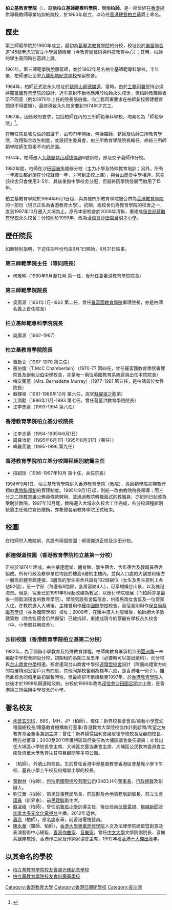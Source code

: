 {{Infobox_School 
|name           = 柏立基教育學院<br/>{{lang|en|The Sir Robert Black College of Education}}
|other_name     = 第三師範學院、柏立基師範專科學校
|image          = [[File:Logo_of_Sir_Robert_Black_College_of_Education.svg|150px]]
|motto          = 
|established    = 1960年
|president      = 
|principal      = 
|staff          = 
|students       = 
|colors         = 
|closed         = 1994年9月1日（教院於1997年10月起遷出）
|type           = 師範學院
|address       = {{BHKG}}[[九龍|九龍]][[郝德傑道|郝德傑道]]6號
|district       = [[深水埗區|深水埗區]]
|founder        = 香港政府[[教育司署|教育司署]]（延續教育部助理署長統管）
|information    = 
|website        = 
}}
'''柏立基教育學院'''（{{lang-en|The Sir Robert Black College of Education}}），原稱'''柏立基師範專科學院'''，簡稱'''柏師'''，是一所曾經在[[香港|香港]]提供專職教師專業培訓的院校，於1960年創立，以時任[[香港總督|香港總督]][[柏立基|柏立基]]爵士命名。

==歷史==
第三師範學院於1960年成立，最初為[[葛量洪教育學院|葛量洪教育學院]]的分校，校址設於[[樂富|樂富]][[聯合道|聯合道]]145號老虎岩官立小學最頂兩層（今教育局藝術與科技教育中心）；其時，柏師的學生需同時在葛師上課。

1961年，第三師範學院脫離葛師，並於1962年易名柏立基師範專科學校。半年後，柏師遷址至原[[九龍船塢紀念學校|九龍船塢紀念學校]]預留校舍。

1964年，柏師正式定永久校址於[[琵琶山_(香港)|琵琶山]][[郝德傑道|郝德傑道]]。當時，由於[[工務司署|工務司署]]堅持必須將[[羅富國教育學院|羅富國教育學院]]的設計，近乎原封不動地應用於柏師永久校舍，但柏師教職員表示不同意（例如1970年上任的院長張伯倫，向工務司署要求在柏師新校興建體育館但不得要領），最終導致永久校舍要到1974年才完工。

1967年，因應政府要求，包括柏師在內的三所師範專科學校，均易名為「師範學院」<ref>{{cite news |title=三間師範學校 改稱師範學院 |url=https://mmis.hkpl.gov.hk/coverpage/-/coverpage/view?p_r_p_-1078056564_c=QF757YsWv5%2BA8G6d9hAzhbDM%2FqsXFo7b&_coverpage_WAR_mmisportalportlet_o=464&_coverpage_WAR_mmisportalportlet_actual_q=%28%20verbatim_dc.collection%3A%28%22Old%5C%20HK%5C%20Newspapers%22%29%20%29%20AND+%28%20%28%20allTermsMandatory%3A%28true%29%20OR+all_dc.title%3A%28%E7%95%A2%E6%A5%AD%E7%A6%AE%29%20OR+all_dc.creator%3A%28%E7%95%A2%E6%A5%AD%E7%A6%AE%29%20OR+all_dc.contributor%3A%28%E7%95%A2%E6%A5%AD%E7%A6%AE%29%20OR+all_dc.subject%3A%28%E7%95%A2%E6%A5%AD%E7%A6%AE%29%20OR+fulltext%3A%28%E7%95%A2%E6%A5%AD%E7%A6%AE%29%20OR+all_dc.description%3A%28%E7%95%A2%E6%A5%AD%E7%A6%AE%29%20%29%20%29&_coverpage_WAR_mmisportalportlet_sort_order=desc&_coverpage_WAR_mmisportalportlet_sort_field=dc.publicationdate_bsort&_coverpage_WAR_mmisportalportlet_log=Y&_coverpage_WAR_mmisportalportlet_filter=dc.publicationdate_dt%3A%5B1960-01-01T00%3A00%3A00Z+TO+1969-12-31T15%3A59%3A59Z%5D |page=7 |language= |publisher=香港工商日報 | date=1967-10-18 |accessdate=2022-03-16 |quote= }}</ref>。

在時任院長張伯倫的倡議下，由1971年開始，包括羅師、葛師及柏師三所教育學院，改用聯合收生制度，並設招生委員會，由三所教育學院院長輪任，終結三所師範學院師生質素不均的局面。

1974年，柏師遷入[[九龍|九龍]][[琵琶山_(香港)|琵琶山]][[郝德傑道|郝德傑道]]6號新校，原址交予葛師作分校。

1982年間，柏師在沙田[[圓洲角|圓洲角]]開辦分校（主力小學及特殊教育培訓；另外，所有一年級生都必須在分校就讀一年，才可到正校上課），與[[台山商會中學|台山商會中學]]相連。原先該校舍只會使用3-5年，其後重撥中學校舍分配，但最終因學院發展而徵用了15年。

柏立基教育學院於1994年9月1日起，與其他四所教育學院被合併為[[香港教育學院|香港教育學院]]的一部份（現已正名為香港教育大學）。初期，兩校舍仍為教育學院的校舍之一，直到1997年10月遷入大埔為止。原有本部校舍於2008年清拆，重建成[[保良局蔡繼有學校|保良局蔡繼有學校]]永久校舍；分校則於1999年，改為[[浸信會沙田圍呂明才小學|浸信會沙田圍呂明才小學]]。

==歷任院長==
如無特別指明，下述任期年份均由9月1日開始，8月31日結束。
===第三師範學院主任（等同院長）===
*何雅明（1960年9月至12月 第一任，後升任[[葛量洪教育學院|葛量洪教育學院]]院長）
===第三師範學院院長===
*吳廣源（1961年1月-1962 第二任，曾任[[羅富國教育學院|羅富國教育學院]]署理院長，亦是柏師名義上首任院長）

===柏立基師範專科學院院長===
*吳廣源（1962-1967）
===柏立基教育學院院長===
*黃勵文（1967-1970 第三任）
*張伯倫（T.McC Chamberlain）（1970-77 第四任，曾任羅富國教育學院署理院長及[[伊利沙伯中學|伊利沙伯中學]]校長，亦是唯一兩位英國教育系統官員出任本院院長）
*梅安蘭蕙（Mrs. Bernadette Murray）（1977-1981 第五任，是柏師首位女性院長）
*蘇輝祖（1981-1986年10月 第六任，高官[[蘇燿祖|蘇燿祖]]之胞弟）
*江潤勳（1986年11月-1993 第七任，曾任葛量洪教育學院院長）
*江李志豪（1993-1994 第八任）

===香港教育學院柏立基分校院長===
*江李志豪（1994-1995年6月1日）
*周羅汝珩（1995年6月1日-1995年8月31日（署任））
*韓羅羨儀（1995-1996 第九任）

===香港教育學院柏立基分校課程組別統籌主任===
*招紹琰（1996-1997年10月 第十任，末任院長）
1994年9月1日，柏立基教育學院併入香港教育學院（教院），各師範學院初期暫行類似[[書院聯邦制|書院聯邦制]]的管理制度。1995年9月1日起，則統一改由教院院長領導；而三分之二按[[教育署|教育署]]公務員條款聘用、並通過教院轉職面試的教職員，亦於同日起改為受聘於教院。1997年10月尾，教院遷入大埔永久校舍工作完成，各分校課程組別統籌主任職位宣告撤銷，亦象徵各前教育學院正式結束。

==校園==
在柏師併入教院前，共設有兩個校園：郝德傑道正校及沙田分校。
===郝德傑道校園（香港教育學院柏立基第一分校）===
正校於1974年建成，由主樓連禮堂、體育館、學生宿舍、舍監宿舍及教職員宿舍組成。所有行政及教學單位均設於樓高6層的主樓內，並與入口處的大講堂和後方一層高的體育館連接。3層高的學生宿舍共設有192個宿位（女生及男生原則上各佔92個），呈一字形（每邊有8間房，各房容納4人），可享蝴蝶谷山景，以及維港海景。但是，宿舍已於1991年8月起改建為教室，以應付學院發展（而柏師亦是最後一間取消宿舍的教育學院）。學院另設有舍監宿舍，供兩男兩女舍監及一位管家入住。在教院遷入大埔後，主樓曾用作[[耀中國際學校|耀中國際學校]]校舍，而宿舍則用作[[保良局蔡繼有學校|保良局蔡繼有學校]]（亦為國際學校）校址；2008年，在耀中遷入九龍塘後，柏師絕大多數建築物（除舍監宿舍仍然保留）已被拆卸，重建成現今的蔡繼有學校永久校舍（中、小學部共用校舍）。

===沙田校園（香港教育學院柏立基第二分校）===
1982年，為了開辦小學教育及特殊教育課程，柏師向教育署承租沙田[[圓洲角|圓洲角]]一未編配中學校舍開設分校，初期租約為期三至五年（必要時可以提出續約），而分校與[[台山商會中學|台山商會中學]]相連。校舍連同台山商會中學採[[連環型校舍|連環型校舍]]設計（除面向禮堂方向的每層特別室窗戶只有四扇，其他同類校舍則為標準六扇，是香港唯一例子）。雖然此校舍的借用最初屬暫時性，但最終卻不斷續租至1997年，於[[香港教育學院|香港教育學院]]入伙後才於1998年歸還給政府。分校於1999年改為[[浸信會沙田圍呂明才小學|浸信會沙田圍呂明才小學]]，是香港第三所採用中學校舍的小學。

==著名校友==
* [[朱景玄|朱景玄]]SBS，BBS，MH，JP（柏師），現任：新界校長會會長/英藝小學暨幼稚園總校長/耀基教育機構執行董事/香港教育大學院校協作計劃顧問/希望之友教育基金董事兼副主席；曾任：新界婦孺福利會梁省德學校校長及顧問校長、明光社董事；2000至2011年獲特區政府委任為大埔區議會委任議員；亦曾出任大埔區小學校長會主席、大埔區文藝協進會主席、大埔區公民教育委員會主席及清華大學教育扶貧項目顧問等多項公職。
* {{box|[[盧光輝|盧光輝]]}}（柏師），外號山狗校長。生前曾任香港中華基督教會香港區會基覺小學下午校、基良小學上午校及何福堂小學的校長。
* [[黃銳林|黃銳林]]（柏師），[[包浩斯國際控股有限公司|包浩斯國際控股有限公司]](0483.HK)[[董事長|董事長]]、[[行政總裁|行政總裁]]及創辦人。
* [[劉江華|劉江華]]{{JP|nocat}}（柏師），前[[民政事務局|民政事務局]]局長，前[[政制及內地事務局|政制及內地事務局]][[香港政治委任制度|副局長]]、前[[第四屆香港立法會|立法會議員]]（新界東）、前[[民建聯|民建聯]]副主席。
* [[蘇凌峰|蘇凌峰]]（柏師），曾任[[廣悅堂基悅小學|前魯班小學]]訓導主任，後出任前[[佳藝電視|佳藝電視]]、[[無線新聞|無線新聞]]及[[加拿大|加拿大]][[多元文化電視台|多元文化電視台]]主播，2012年退休。
* [[蕭亮|蕭亮]]（柏師），原名盧永華，前香港電視藝員。
* [[陳永華_(作曲家)|陳永華]]{{JP|nocat}}（羅師、柏師），[[香港大學專業進修學院|香港大學專業進修學院]]人文及法律學院總監暨創意及表演藝術中心總監，[[香港|香港]][[作曲家|作曲家]]、[[音樂家|音樂家]]。曾任[[中文大學|中文大學]]文學院副院長、音樂系講座教授、香港作曲家及作詞家協會主席，1992年獲[[香港十大傑出青年|香港十大傑出青年]]。

==以其命名的學校==
*[[柏立基教育學院校友會盧光輝紀念學校|柏立基教育學院校友會盧光輝紀念學校]]
*[[柏立基教育學院校友會何壽基學校|柏立基教育學院校友會何壽基學校]]
{{香港教育學院}}


[[Category:香港教育大學|Category:香港教育大學]]
[[Category:香港已關閉學校|Category:香港已關閉學校]]
[[Category:長沙灣|Category:長沙灣]]